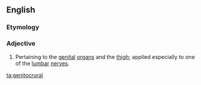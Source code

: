==English==

===Etymology===
{{prefix|genito|crural}}

===Adjective===
{{en-adj|-}}

# {{context|anatomy}} Pertaining to the [[genital]] [[organ]]s and the [[thigh]]; applied especially to one of the [[lumbar]] [[nerve]]s.

[[ta:genitocrural]]